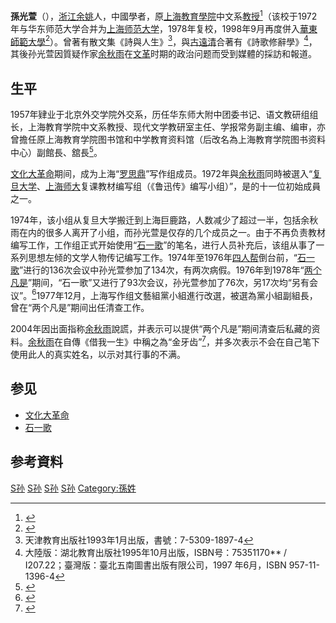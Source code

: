 {{noteTA
|1=余
}}
'''孫光萱'''（{{bd|1934年||||}}），[[浙江|浙江]][[余姚|余姚]]人，中國學者，原[[上海教育學院|上海教育學院]]中文系[[教授|教授]]<ref>{{cite news |url=http://www.zjchzx.com.cn/cenfor100.asp?c_id=199&method=famousinf&userid=834 |title=校友孙光萱介绍 |publisher=春暉中學百年校慶專題網 |access-date=2008-07-14 |archive-url=https://web.archive.org/web/20140407102700/http://www.zjchzx.com.cn/cenfor100.asp?c_id=199&method=famousinf&userid=834 |archive-date=2014-04-07 |dead-url=yes }}</ref>（该校于1972年与华东师范大学合并为[[上海师范大学_(1972年－1980年)|上海师范大学]]，1978年复校，1998年9月再度併入[[華東師範大學|華東師範大學]]<ref>{{cite news| url=http://www.dag1.ecnu.edu.cn/xiaoshi/shangjiao.htm| title=上海教育學院簡介| publisher=華東師範大學檔案館| accessdate=2008年7月14日| deadurl=yes| archiveurl=https://web.archive.org/web/20080807135522/http://www.dag1.ecnu.edu.cn/xiaoshi/shangjiao.htm| archivedate=2008年8月7日}}</ref>）。曾著有散文集《詩與人生》<ref>天津教育出版社1993年1月出版，書號：7-5309-1897-4</ref>，與[[古遠清|古遠清]]合著有《詩歌修辭學》<ref>大陸版：湖北教育出版社1995年10月出版，ISBN号：75351170** / I207.22；臺灣版：臺北五南圖書出版有限公司，1997
年6月，ISBN 957-11-1396-4</ref>，其後孙光萱因質疑作家[[余秋雨|余秋雨]]在[[文革|文革]]时期的政治问题而受到媒體的採訪和報道。

==生平==
1957年肄业于北京外交学院外交系，历任华东师大附中团委书记、语文教研组组长，上海教育学院中文系教授、现代文学教研室主任、学报常务副主编、编审，亦曾擔任原上海教育学院图书馆和中学教育资料馆（后改名為上海教育学院图书资料中心）副館長、舘長<ref>{{cite news | url=http://www.shtong.gov.cn/newsite/node2/node2245/node4457/node55883/node55891/node55893/userobject1ai41712.html | title=《上海图书馆事业志》第三篇高等学校图书馆，第三章成人高校和军队院校图书馆，第一节成人高校圖書館 | publisher=上海市地方誌辦公室 | accessdate=2008年7月14日 | archive-date=2016年6月27日 | archive-url=https://web.archive.org/web/20160627195439/http://www.shtong.gov.cn/Newsite/node2/node2245/node4457/node55883/node55891/node55893/userobject1ai41712.html | dead-url=no }}</ref>。

[[文化大革命|文化大革命]]期间，成为上海“[[罗思鼎|罗思鼎]]”写作组成员。1972年與[[余秋雨|余秋雨]]同時被選入“[[复旦大学|复旦大学]]、[[上海师范大学_(1972年－1980年)|上海师大]]复课教材编写组（《鲁迅传》编写小组）”，是的十一位初始成員之一。

1974年，该小组从复旦大学搬迁到上海巨鹿路，人数减少了超过一半，包括余秋雨在内的很多人离开了小组，而孙光萱是仅存的几个成员之一。由于不再负责教材编写工作，工作组正式开始使用“[[石一歌|石一歌]]”的笔名，进行人员补充后，该组从事了一系列思想左倾的文学人物传记编写工作。1974年至1976年[[四人帮|四人帮]]倒台前，“[[石一歌|石一歌]]”进行的136次会议中孙光萱参加了134次，有两次病假。1976年到1978年“[[两个凡是|两个凡是]]”期间，“石一歌”又进行了93次会议，孙光萱参加了76次，另17次均“另有会议”。<ref>{{cite news|url=http://culture.people.com.cn/GB/42223/66930/66936/4541285.html|title=回到历史事实来看“余秋雨事件”|author=尚文保 焦尉 陆人祖|accessdate=2007年6月22日|deadurl=yes|archiveurl=https://web.archive.org/web/20070626024402/http://culture.people.com.cn/GB/42223/66930/66936/4541285.html|archivedate=2007年6月26日}}</ref>1977年12月，上海写作组文藝組黨小組進行改選，被選為黨小組副組長，曾在“两个凡是”期间出任清查工作。

2004年因出面指称[[余秋雨|余秋雨]]說謊，并表示可以提供“两个凡是”期间清查后私藏的资料。[[余秋雨|余秋雨]]在自傳《借我一生》中稱之為“金牙齿”<ref>{{cite news|url=http://www.zawen.net/html/2007/10/2007-10-18-21-45-35.htm|title=记忆还是编造——看余秋雨的《借我一生》|author=王叔俊|publisher=围城杂文|date=2007年10月18日|accessdate=2008年7月14日|deadurl=yes|archiveurl=https://web.archive.org/web/20080225152230/http://www.zawen.net/html/2007/10/2007-10-18-21-45-35.htm|archivedate=2008年2月25日}}</ref>，并多次表示不会在自己笔下使用此人的真实姓名，以示对其行事的不满。

==参见==
*[[文化大革命|文化大革命]]
*[[石一歌|石一歌]]

==参考資料==
{{Reflist}}

[[Category:文革時期人物|S孙]]
[[Category:余姚人|S孙]]
[[Category:宁波人|S孙]]
[[Category:宁波裔上海人|S孙]]
[[Category:孫姓|Category:孫姓]]